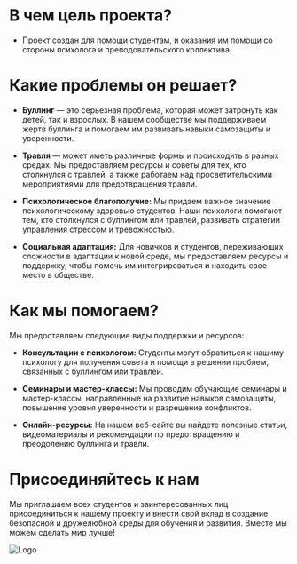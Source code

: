 # В чем цель проекта?

- Проект создан для помощи студентам, и оказания им помощи со стороны психолога и преподовательского коллектива

# Какие проблемы он решает?

- **Буллинг** — это серьезная проблема, которая может затронуть как детей, так и взрослых. В нашем сообществе мы поддерживаем жертв буллинга и помогаем им развивать навыки самозащиты и уверенности.

- **Травля** — может иметь различные формы и происходить в разных средах. Мы предоставляем ресурсы и советы для тех, кто столкнулся с травлей, а также работаем над просветительскими мероприятиями для предотвращения травли.

- **Психологическое благополучие:** Мы придаем важное значение психологическому здоровью студентов. Наши психологи помогают тем, кто столкнулся с буллингом или травлей, развивать стратегии управления стрессом и тревожностью.

- **Социальная адаптация:** Для новичков и студентов, переживающих сложности в адаптации к новой среде, мы предоставляем ресурсы и поддержку, чтобы помочь им интегрироваться и находить свое место в обществе.

# Как мы помогаем?

Мы предоставляем следующие виды поддержки и ресурсов:

- **Консультации с психологом:** Студенты могут обратиться к нашиму психологу для получения совета и помощи в решении проблем, связанных с буллингом или травлей.

- **Семинары и мастер-классы:** Мы проводим обучающие семинары и мастер-классы, направленные на развитие навыков самозащиты, повышение уровня уверенности и разрешение конфликтов.

- **Онлайн-ресурсы:** На нашем веб-сайте вы найдете полезные статьи, видеоматериалы и рекомендации по предотвращению и преодолению буллинга и травли.

# Присоединяйтесь к нам

Мы приглашаем всех студентов и заинтересованных лиц присоединиться к нашему проекту и внести свой вклад в создание безопасной и дружелюбной среды для обучения и развития. Вместе мы можем сделать мир лучше!

![Logo](https://kipk.edu.kz/wp-content/uploads/2017/09/cropped-kipk_logo_sm.png)
